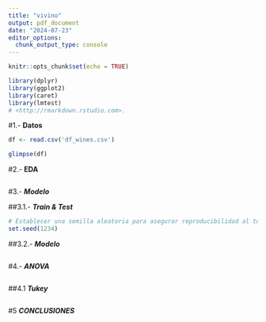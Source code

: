 ```yaml
---
title: "vivino"
output: pdf_document
date: "2024-07-23"
editor_options: 
  chunk_output_type: console
---
```


```r
knitr::opts_chunk$set(echo = TRUE)

library(dplyr)
library(ggplot2)
library(caret)
library(lmtest)
# <http://rmarkdown.rstudio.com>.
```

#1.- **Datos**

```r

df <- read.csv('df_wines.csv')

glimpse(df)

```

#2.- **EDA**

```r

```

#3.- ***Modelo***

##3.1.- ***Train & Test***
```r
# Establecer una semilla aleatoria para asegurar reproducibilidad al tomar la misma muestra
set.seed(1234)


```

##3.2.- ***Modelo***
```r


```

#4.- ***ANOVA***
```r

```

##4.1 ***Tukey***
```r

```

#5 ***CONCLUSIONES***

